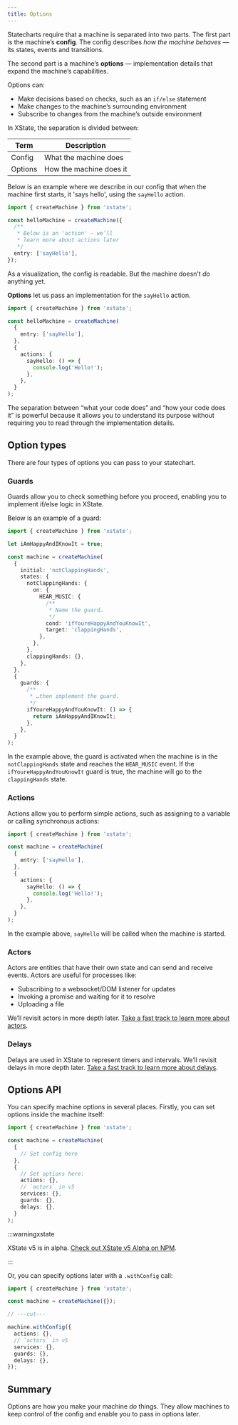 ```yaml
---
title: Options
---
```


<!-- Needs technical review -->

<!-- deps: ["what-is-a-statechart", "transitions-and-events"] -->

Statecharts require that a machine is separated into two parts. The first part is the machine’s **config**. The config describes _how the machine behaves_ — its states, events and transitions.

The second part is a machine’s **options** — implementation details that expand the machine’s capabilities.

Options can:

- Make decisions based on checks, such as an `if/else` statement
- Make changes to the machine’s surrounding environment
- Subscribe to changes from the machine’s outside environment

In XState, the separation is divided between:

| Term    | Description             |
| ------- | ----------------------- |
| Config  | What the machine does   |
| Options | How the machine does it |

Below is an example where we describe in our config that when the machine first starts, it 'says hello', using the `sayHello` action.

```ts twoslash
import { createMachine } from 'xstate';

const helloMachine = createMachine({
  /**
   * Below is an 'action' — we’ll
   * learn more about actions later
   */
  entry: ['sayHello'],
});
```

<!-- Add visualisation to the above \-->

As a visualization, the config is readable. But the machine doesn’t _do_ anything yet.

**Options** let us pass an implementation for the `sayHello` action.

```ts twoslash
import { createMachine } from 'xstate';

const helloMachine = createMachine(
  {
    entry: ['sayHello'],
  },
  {
    actions: {
      sayHello: () => {
        console.log('Hello!');
      },
    },
  }
);
```

The separation between “what your code does” and “how your code does it” is powerful because it allows you to understand its purpose without requiring you to read through the implementation details.

## Option types

<!-- deps: ["options-intro"] -->
<!-- loom: 6b2dd2d32acf4e5cbf2d8910ab826616 -->

There are four types of options you can pass to your statechart.

### Guards

Guards allow you to check something before you proceed, enabling you to implement if/else logic in XState.

Below is an example of a guard:

```ts twoslash
import { createMachine } from 'xstate';

let iAmHappyAndIKnowIt = true;

const machine = createMachine(
  {
    initial: 'notClappingHands',
    states: {
      notClappingHands: {
        on: {
          HEAR_MUSIC: {
            /**
             * Name the guard…
             */
            cond: 'ifYoureHappyAndYouKnowIt',
            target: 'clappingHands',
          },
        },
      },
      clappingHands: {},
    },
  },
  {
    guards: {
      /**
       * …then implement the guard.
       */
      ifYoureHappyAndYouKnowIt: () => {
        return iAmHappyAndIKnowIt;
      },
    },
  }
);
```

In the example above, the guard is activated when the machine is in the `notClappingHands` state and reaches the `HEAR_MUSIC` event. If the `ifYoureHappyAndYouKnowIt` guard is true, the machine will go to the `clappingHands` state.

### Actions

Actions allow you to perform simple actions, such as assigning to a variable or calling synchronous actions:

```ts twoslash
import { createMachine } from 'xstate';

const machine = createMachine(
  {
    entry: ['sayHello'],
  },
  {
    actions: {
      sayHello: () => {
        console.log('Hello!');
      },
    },
  }
);
```

In the example above, `sayHello` will be called when the machine is started.

### Actors

Actors are entities that have their own state and can send and receive events. Actors are useful for processes like:

- Subscribing to a websocket/DOM listener for updates
- Invoking a promise and waiting for it to resolve
- Uploading a file

We’ll revisit actors in more depth later. [Take a fast track to learn more about actors](actions-and-actors/actors.mdx).

### Delays

Delays are used in XState to represent timers and intervals. We’ll revisit delays in more depth later. [Take a fast track to learn more about delays](../transitions-and-choices/after.mdx).

## Options API

<!-- deps: ["options-intro", "guards-actions-actors-delays-intro"] -->

You can specify machine options in several places. Firstly, you can set options inside the machine itself:

```ts twoslash
import { createMachine } from 'xstate';

const machine = createMachine(
  {
    // Set config here
  },
  {
    // Set options here:
    actions: {},
    // `actors` in v5
    services: {},
    guards: {},
    delays: {},
  }
);
```

:::warningxstate

XState v5 is in alpha. [Check out XState v5 Alpha on NPM](https://www.npmjs.com/package/xstate/v/5.0.0-alpha.1).

:::

Or, you can specify options later with a `.withConfig` call:

```ts twoslash
import { createMachine } from 'xstate';

const machine = createMachine({});

// ---cut---

machine.withConfig({
  actions: {},
  // `actors` in v5
  services: {},
  guards: {},
  delays: {},
});
```

## Summary

Options are how you make your machine _do_ things. They allow machines to keep control of the config and enable you to pass in options later.
